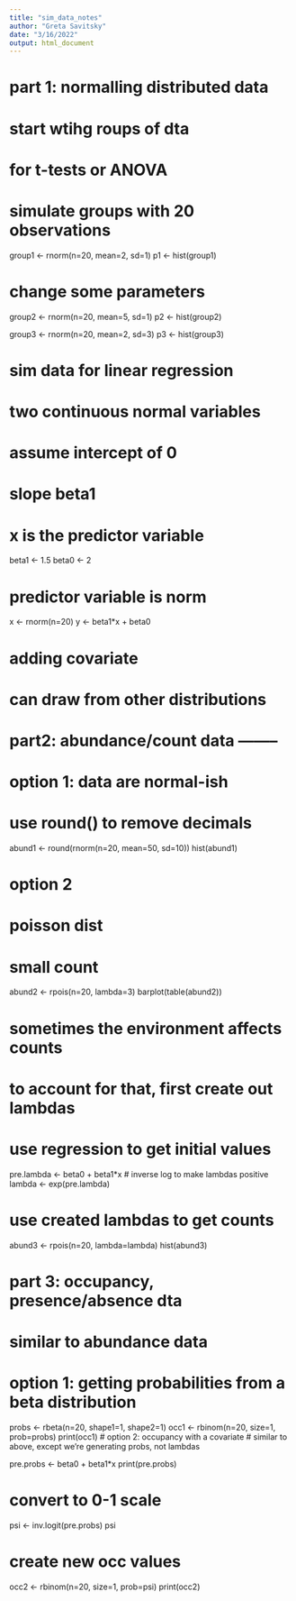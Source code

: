 ```yaml
---
title: "sim_data_notes"
author: "Greta Savitsky"
date: "3/16/2022"
output: html_document
---
```


# part 1: normalling distributed data
# start wtihg roups of dta
# for t-tests or ANOVA

# simulate groups with 20 observations
group1 <- rnorm(n=20, mean=2, sd=1)
p1 <- hist(group1)

# change some parameters
group2 <- rnorm(n=20, mean=5, sd=1)
p2 <- hist(group2)

group3 <- rnorm(n=20, mean=2, sd=3)
p3 <- hist(group3)

# sim data for linear regression
# two continuous normal variables
# assume intercept of 0
# slope beta1
# x is the predictor variable

beta1 <- 1.5
beta0 <- 2

# predictor variable is norm
x <- rnorm(n=20)
y <- beta1*x + beta0

# adding covariate
# can draw from other distributions

# part2: abundance/count data --------
# option 1: data are normal-ish
# use round() to remove decimals

abund1 <- round(rnorm(n=20, mean=50, sd=10))
hist(abund1)

# option 2
# poisson dist
# small count

abund2 <- rpois(n=20, lambda=3)
barplot(table(abund2))

# sometimes the environment affects counts
# to account for that, first create out lambdas

# use regression to get initial values
pre.lambda <- beta0 + beta1*x
# inverse log to make lambdas positive
lambda <- exp(pre.lambda)

# use created lambdas to get counts
abund3 <- rpois(n=20, lambda=lambda)
hist(abund3)

# part 3: occupancy, presence/absence dta
# similar to abundance data
# option 1: getting probabilities from a beta distribution

probs <- rbeta(n=20, shape1=1, shape2=1)
occ1 <- rbinom(n=20, size=1, prob=probs)
print(occ1)
# option 2: occupancy with a covariate
# similar to above, except we're generating probs, not lambdas

pre.probs <- beta0 + beta1*x
print(pre.probs)

# convert to 0-1 scale
psi <- inv.logit(pre.probs)
psi

# create new occ values

occ2 <- rbinom(n=20, size=1, prob=psi)
print(occ2)
